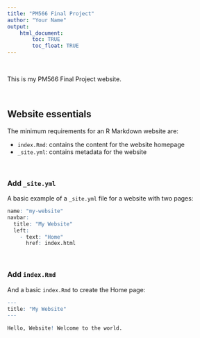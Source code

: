```yaml
---
title: "PM566 Final Project"
author: "Your Name"
output: 
    html_document:
        toc: TRUE
        toc_float: TRUE
---
```


<br>

This is my PM566 Final Project website.

<br>

## Website essentials 

The minimum requirements for an R Markdown website are:

- `index.Rmd`: contains the content for the website homepage
- `_site.yml`: contains metadata for the website

<br>

### Add `_site.yml`

A basic example of a `_site.yml` file for a website with two pages:

```r
name: "my-website"
navbar:
  title: "My Website"
  left:
    - text: "Home"
      href: index.html
```

<br>

### Add `index.Rmd`

And a basic `index.Rmd` to create the Home page:

```r
---
title: "My Website"
---
 
Hello, Website! Welcome to the world.
```

<br>
<br>
